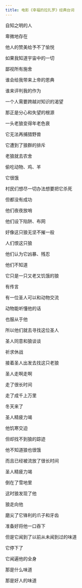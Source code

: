 ```yaml
---
title: 电影《幸福的拉扎罗》经典台词
---
```


自知之明的人

卑微地存在

他人的赞美给予不了愉悦

如果我知道宇宙中的一切

鄙视所有施舍

谁会给我带来上帝的恩典

谁来评判我的作为

一个人需要跨越对知识的渴望

那正是分心和失望的根源

一头老狼变得年老色衰

它无法再捕猎野兽

它遭到了狼群的排斥

老狼就去农舍

偷吃动物、鸡、羊

它很饿

村民们想尽一切办法想要把它杀死

但都没有成功

他们夜夜放哨

他们设下陷阱、布网

好像这只狼无坚不摧一般

人们恨这只狼

他们认为它凶暴、残忍

他们不知道

它只是一只又老又饥饿的狼

有传言

有一位圣人可以和动物交流

动物能听懂他的话

也服从于他

所以他们就去寻找这位圣人

圣人同意和狼谈谈

祈求休战

接着圣人出发去找这只老狼

圣人走啊走啊

走了很长时间

走了成千上万里

冬天来了

圣人精疲力竭

他饥寒交迫

但却找不到狼的踪迹

他不知道狼也很饿

而且已经被流放了很长时间

圣人精疲力竭

倒在了雪地里

这时狼发现了他

狼走向他

磨尖了它锋利的爪子和牙齿

准备好将他一口吞下

但是它闻到了以前从未闻到过的味道

它停下了

它闻遍他的全身

那是什么味道

那是好人的味道